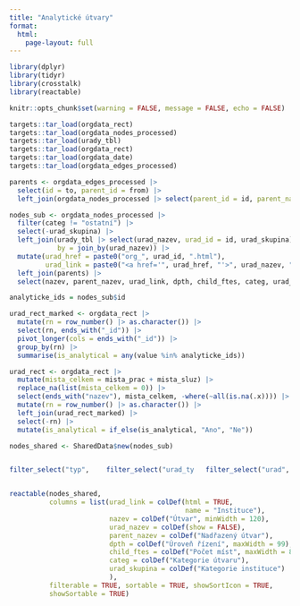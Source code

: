 ```yaml
---
title: "Analytické útvary"
format:
  html:
    page-layout: full
---
```


```r
library(dplyr)
library(tidyr)
library(crosstalk)
library(reactable)

knitr::opts_chunk$set(warning = FALSE, message = FALSE, echo = FALSE)
```


```r
targets::tar_load(orgdata_rect)
targets::tar_load(orgdata_nodes_processed)
targets::tar_load(urady_tbl)
targets::tar_load(orgdata_rect)
targets::tar_load(orgdata_date)
targets::tar_load(orgdata_edges_processed)
```

```r
parents <- orgdata_edges_processed |> 
  select(id = to, parent_id = from) |> 
  left_join(orgdata_nodes_processed |> select(parent_id = id, parent_nazev = nazev))
```


```r
nodes_sub <- orgdata_nodes_processed |> 
  filter(categ != "ostatní") |> 
  select(-urad_skupina) |> 
  left_join(urady_tbl |> select(urad_nazev, urad_id = id, urad_skupina), 
            by = join_by(urad_nazev)) |> 
  mutate(urad_href = paste0("org_", urad_id, ".html"),
         urad_link = paste0("<a href='", urad_href, "'>", urad_nazev, "</a>")) |> 
  left_join(parents) |> 
  select(nazev, parent_nazev, urad_link, dpth, child_ftes, categ, urad_skupina, urad_nazev)

analyticke_ids = nodes_sub$id

urad_rect_marked <- orgdata_rect |> 
  mutate(rn = row_number() |> as.character()) |> 
  select(rn, ends_with("_id")) |> 
  pivot_longer(cols = ends_with("_id")) |> 
  group_by(rn) |> 
  summarise(is_analytical = any(value %in% analyticke_ids))

urad_rect <- orgdata_rect |> 
  mutate(mista_celkem = mista_prac + mista_sluz) |> 
  replace_na(list(mista_celkem = 0)) |> 
  select(ends_with("nazev"), mista_celkem, -where(~all(is.na(.x)))) |> 
  mutate(rn = row_number() |> as.character()) |> 
  left_join(urad_rect_marked) |> 
  select(-rn) |> 
  mutate(is_analytical = if_else(is_analytical, "Ano", "Ne"))
```

```r
nodes_shared <- SharedData$new(nodes_sub)
```

:::{.panel-input}
:::{.columns}
:::{.column width="33%"}


```r
filter_select("typ", "Kategorie útvaru", nodes_shared, ~nodes_sub$categ)
```

:::
:::{.column width="34%"}

```r
filter_select("urad_typ", "Kategorie úřadu", nodes_shared, ~nodes_sub$urad_skupina)
```

:::

:::{.column width="33%"}


```r
filter_select("urad", "Název úřadu", nodes_shared, ~nodes_sub$urad_nazev)
```

:::

:::


:::

```r
reactable(nodes_shared,
          columns = list(urad_link = colDef(html = TRUE, 
                                            name = "Instituce"),
                         nazev = colDef("Útvar", minWidth = 120),
                         urad_nazev = colDef(show = FALSE),
                         parent_nazev = colDef("Nadřazený útvar"),
                         dpth = colDef("Úroveň řízení", maxWidth = 99),
                         child_ftes = colDef("Počet míst", maxWidth = 85),
                         categ = colDef("Kategorie útvaru"),
                         urad_skupina = colDef("Kategorie instituce")
                         ),
          filterable = TRUE, sortable = TRUE, showSortIcon = TRUE,
          showSortable = TRUE)
```
